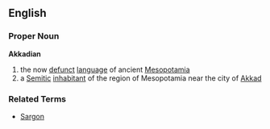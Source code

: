 == English == {{wikipedia}}
=== Proper Noun ===
'''Akkadian'''
# the now [[defunct]] [[language]] of ancient [[Mesopotamia]]
# a [[Semitic]] [[inhabitant]] of the region of Mesopotamia near the city of [[Akkad]]

=== Related Terms ===
*[[Sargon]]